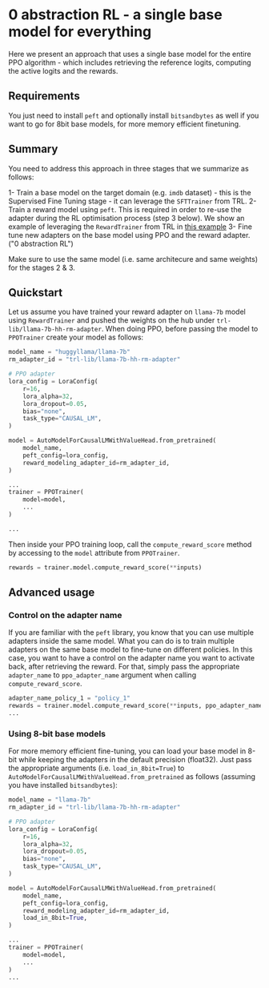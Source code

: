 # 0 abstraction RL - a single base model for everything

Here we present an approach that uses a single base model for the entire PPO algorithm - which includes retrieving the reference logits, computing the active logits and the rewards.

## Requirements

You just need to install `peft` and optionally install `bitsandbytes` as well if you want to go for 8bit base models, for more memory efficient finetuning.

## Summary

You need to address this approach in three stages that we summarize as follows:

1- Train a base model on the target domain (e.g. `imdb` dataset) - this is the Supervised Fine Tuning stage - it can leverage the `SFTTrainer` from TRL.
2- Train a reward model using `peft`. This is required in order to re-use the adapter during the RL optimisation process (step 3 below). We show an example of leveraging the `RewardTrainer` from TRL in [this example](https://github.com/lvwerra/trl/tree/main/examples/0-abstraction-RL/reward_modeling.py)
3- Fine tune new adapters on the base model using PPO and the reward adapter. ("0 abstraction RL")

Make sure to use the same model (i.e. same architecure and same weights) for the stages 2 & 3. 

## Quickstart

Let us assume you have trained your reward adapter on `llama-7b` model using `RewardTrainer` and pushed the weights on the hub under `trl-lib/llama-7b-hh-rm-adapter`. 
When doing PPO, before passing the model to `PPOTrainer` create your model as follows:

```python
model_name = "huggyllama/llama-7b"
rm_adapter_id = "trl-lib/llama-7b-hh-rm-adapter"

# PPO adapter
lora_config = LoraConfig(
    r=16,
    lora_alpha=32,
    lora_dropout=0.05,
    bias="none",
    task_type="CAUSAL_LM",
)

model = AutoModelForCausalLMWithValueHead.from_pretrained(
    model_name,
    peft_config=lora_config,
    reward_modeling_adapter_id=rm_adapter_id,
)

...
trainer = PPOTrainer(
    model=model,
    ...
)

...
```
Then inside your PPO training loop, call the `compute_reward_score` method by accessing to the `model` attribute from `PPOTrainer`.

```python
rewards = trainer.model.compute_reward_score(**inputs)
```

## Advanced usage

### Control on the adapter name 

If you are familiar with the `peft` library, you know that you can use multiple adapters inside the same model. What you can do is to train multiple adapters on the same base model to fine-tune on different policies. 
In this case, you want to have a control on the adapter name you want to activate back, after retrieving the reward. For that, simply pass the appropriate `adapter_name` to `ppo_adapter_name` argument when calling `compute_reward_score`.

```python
adapter_name_policy_1 = "policy_1"
rewards = trainer.model.compute_reward_score(**inputs, ppo_adapter_name=adapter_name_policy_1)
...
```

### Using 8-bit base models

For more memory efficient fine-tuning, you can load your base model in 8-bit while keeping the adapters in the default precision (float32).
Just pass the appropriate arguments (i.e. `load_in_8bit=True`) to `AutoModelForCausalLMWithValueHead.from_pretrained` as follows (assuming you have installed `bitsandbytes`):
```python
model_name = "llama-7b"
rm_adapter_id = "trl-lib/llama-7b-hh-rm-adapter"

# PPO adapter
lora_config = LoraConfig(
    r=16,
    lora_alpha=32,
    lora_dropout=0.05,
    bias="none",
    task_type="CAUSAL_LM",
)

model = AutoModelForCausalLMWithValueHead.from_pretrained(
    model_name,
    peft_config=lora_config,
    reward_modeling_adapter_id=rm_adapter_id,
    load_in_8bit=True,
)

...
trainer = PPOTrainer(
    model=model,
    ...
)
...
```